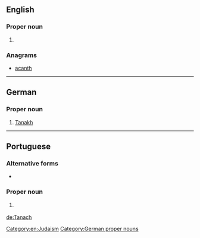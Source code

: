 ==English==

===Proper noun===
{{en-proper noun}}

# {{alternative form of|Tanakh|lang=en}}

===Anagrams===
* [[acanth#English|acanth]]

[[Category:en:Judaism]]

----

==German==

===Proper noun===
{{head|de|proper nouns}}

# [[Tanakh]]

[[Category:German proper nouns]]

----

==Portuguese==

===Alternative forms===
* {{l|pt|Tanakh}}

===Proper noun===
{{pt-proper noun|m-f}}

# {{l|en|Tanakh}} {{gloss|body of Jewish scripture}}

[[de:Tanach]]